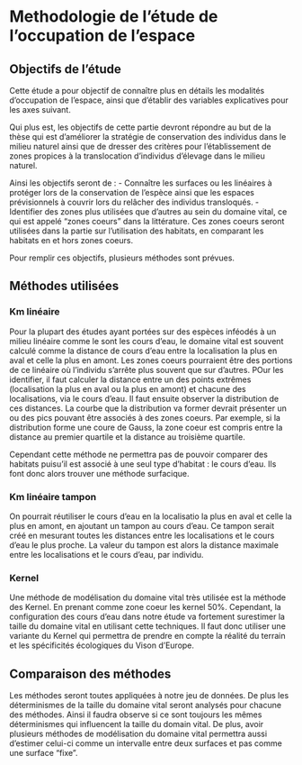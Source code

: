 # Methodologie de l'étude de l'occupation de l'espace

## Objectifs de l'étude

Cette étude a pour objectif de connaître plus en détails les modalités d'occupation de l'espace, ainsi que d'établir des variables explicatives pour les axes suivant.

Qui plus est, les objectifs de cette partie devront répondre au but de la thèse qui est d'améliorer la stratégie de conservation des individus dans le milieu naturel ainsi que de dresser des critères pour l'établissement de zones propices à la translocation d'individus d'élevage dans le milieu naturel.

Ainsi les objectifs seront de :
- Connaître les surfaces ou les linéaires à protéger lors de la conservation de l'espèce ainsi que les espaces prévisionnels à couvrir lors du relâcher des individus transloqués. 
- Identifier des zones plus utilisées que d'autres au sein du domaine vital, ce qui est appelé "zones coeurs" dans la littérature. Ces zones coeurs seront utilisées dans la partie sur l'utilisation des habitats, en comparant les habitats en et hors zones coeurs. 

Pour remplir ces objectifs, plusieurs méthodes sont prévues.

## Méthodes utilisées

### Km linéaire

Pour la plupart des études ayant portées sur des espèces inféodés à un milieu linéaire comme le sont les cours d'eau, le domaine vital est souvent calculé comme la distance de cours d'eau entre la localisation la plus en aval et celle la plus en amont.
Les zones coeurs pourraient être des portions de ce linéaire où l'individu s'arrête plus souvent que sur d'autres. POur les identifier, il faut calculer la distance entre un des points extrêmes (localisation la plus en aval ou la plus en amont) et chacune des localisations, via le cours d'eau. Il faut ensuite observer la distribution de ces distances. La courbe que la distribution va former devrait présenter un ou des pics pouvant être associés à des zones coeurs. Par exemple, si la distribution forme une coure de Gauss, la zone coeur est compris entre la distance au premier quartile et la distance au troisième quartile.

Cependant cette méthode ne permettra pas de pouvoir comparer des habitats puisu'il est associé à une seul type d'habitat : le cours d'eau. Ils font donc alors trouver une méthode surfacique.

### Km linéaire tampon

On pourrait réutiliser le cours d'eau en la localisatio la plus en aval et celle la plus en amont, en ajoutant un tampon au cours d'eau. Ce tampon serait créé en mesurant toutes les distances entre les localisations et le cours d'eau le plus proche. La valeur du tampon est alors la distance maximale entre les localisations et le cours d'eau, par individu. 

### Kernel

Une méthode de modélisation du domaine vital très utilisée est la méthode des Kernel. En prenant comme zone coeur les kernel 50%. Cependant, la configuration des cours d'eau dans notre étude va fortement surestimer la taille du domaine vital en utilisant cette techniques. Il faut donc utiliser une variante du Kernel qui permettra de prendre en compte la réalité du terrain et les spécificités écologiques du Vison d'Europe. 

## Comparaison des méthodes

Les méthodes seront toutes appliquées à notre jeu de données. De plus les déterminismes de la taille du domaine vital seront analysés pour chacune des méthodes. Ainsi il faudra observe si ce sont toujours les mêmes déterminismes qui influencent la taille du domain vital. De plus, avoir plusieurs méthodes de modélisation du domaine vital permettra aussi d'estimer celui-ci comme un intervalle entre deux surfaces et pas comme une surface "fixe".
